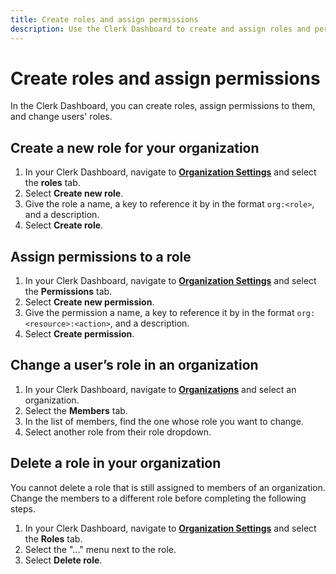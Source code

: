 ```yaml
---
title: Create roles and assign permissions
description: Use the Clerk Dashboard to create and assign roles and permissions to users in your organization.
---
```


# Create roles and assign permissions

In the Clerk Dashboard, you can create roles, assign permissions to them, and change users' roles.

## Create a new role for your organization

1. In your Clerk Dashboard, navigate to [**Organization Settings**](https://dashboard.clerk.com/last-active?path=organizations-settings) and select the **roles** tab. 
2. Select **Create new role**.
3. Give the role a name, a key to reference it by in the format `org:<role>`, and a description.
4. Select **Create role**.

## Assign permissions to a role

1. In your Clerk Dashboard, navigate to [**Organization Settings**](https://dashboard.clerk.com/last-active?path=organizations-settings) and select the **Permissions** tab. 
2. Select **Create new permission**.
3. Give the permission a name, a key to reference it by in the format `org:<resource>:<action>`, and a description.
4. Select **Create permission**.

## Change a user’s role in an organization

1. In your Clerk Dashboard, navigate to [**Organizations**](https://dashboard.clerk.com/last-active?path=organizations) and select an organization.
2. Select the **Members** tab. 
3. In the list of members, find the one whose role you want to change.
4. Select another role from their role dropdown.

## Delete a role in your organization

You cannot delete a role that is still assigned to members of an organization. Change the members to a different role before completing the following steps.

1. In your Clerk Dashboard, navigate to [**Organization Settings**](https://dashboard.clerk.com/last-active?path=organizations-settings) and select the **Roles** tab. 
2. Select the "..." menu next to the role.
3. Select **Delete role**.
